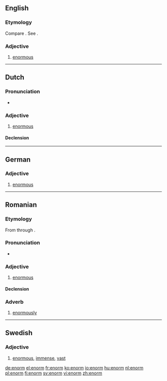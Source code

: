 ==English==

===Etymology===
Compare {{etyl|fr|-}} {{term|énorme}}. See {{term|enormous}}.

===Adjective===
{{en-adj}}

# {{obsolete}} [[enormous]]
#: {{rfquotek|Spenser}}

{{Webster 1913}}

----

==Dutch==

===Pronunciation===
* {{audio|Nl-enorm.ogg|Audio}}

===Adjective===
{{nl-adj|-}}
# [[enormous]]

====Declension====
{{nl-decl-adj-nc|2=-}}

----

==German==

===Adjective===
{{de-adj|enormer|enormsten}}

# [[enormous]]

----

==Romanian==

===Etymology===
From {{etyl|la|ro}} {{term|enormis|lang=la}} through {{etyl|fr|ro}} {{term|énorme|lang=fr}}.

===Pronunciation===
* {{IPA|/eˈnorm/|lang=ro}}

===Adjective===
{{ro-adj|4|head=enórm}}

# [[enormous]]

====Declension====
{{ro-adj-4}}

===Adverb===
{{ro-adv|head=enórm}}

# [[enormously]]

----

==Swedish==

===Adjective===
{{head|sv|adjective}}

# [[enormous]], [[immense]], [[vast]]

[[de:enorm]]
[[el:enorm]]
[[fr:enorm]]
[[ko:enorm]]
[[io:enorm]]
[[hu:enorm]]
[[nl:enorm]]
[[pl:enorm]]
[[fi:enorm]]
[[sv:enorm]]
[[vi:enorm]]
[[zh:enorm]]